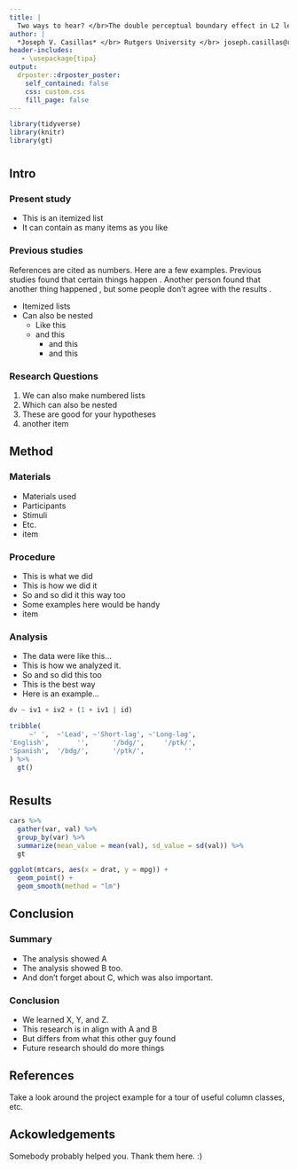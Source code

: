 ```yaml
---
title: | 
  Two ways to hear? </br>The double perceptual boundary effect in L2 learners 
author: |
  *Joseph V. Casillas* </br> Rutgers University </br> joseph.casillas@rutgers.edu
header-includes:
   - \usepackage{tipa}
output:
  drposter::drposter_poster:
    self_contained: false
    css: custom.css
    fill_page: false
---
```


```r
library(tidyverse)
library(knitr)
library(gt)
```




# {.col-2 .theme-minimalist}

## Intro

### Present study

- This is an itemized list
- It can contain as many items as you like

### Previous studies

References are cited as numbers. Here are a few examples. 
Previous studies found that certain things happen \cite{cho2007prosodically}. 
Another person found that another thing happened \cite{guion2003vowel}, but 
some people don't agree with the results \cite{amengual2012interlingual}.

- Itemized lists
- Can also be nested
  - Like this
  - and this
    - and this
    - and this

### Research Questions

1. We can also make numbered lists
2. Which can also be nested
  1. These are good for your hypotheses
  2. another item







## Method

### Materials

- Materials used
- Participants
- Stimuli
- Etc.
- item

### Procedure

- This is what we did
- This is how we did it
- So and so did it this way too
- Some examples here would be handy
- item

### Analysis

- The data were like this...
- This is how we analyzed it.
- So and so did this too
- This is the best way
- Here is an example...

```r
dv ~ iv1 + iv2 + (1 + iv1 | id)
```


```r
tribble(
     ~' ',  ~'Lead', ~'Short-lag', ~'Long-lag',
'English',       '',      '/bdg/',     '/ptk/',
'Spanish',  '/bdg/',      '/ptk/',          ''
) %>% 
  gt()
```









# {.col-2 .theme-minimalist}

## Results

```r
cars %>% 
  gather(var, val) %>% 
  group_by(var) %>% 
  summarize(mean_value = mean(val), sd_value = sd(val)) %>% 
  gt
```

```r
ggplot(mtcars, aes(x = drat, y = mpg)) + 
  geom_point() + 
  geom_smooth(method = "lm")
```

## Conclusion

### Summary

- The analysis showed A
- The analysis showed B too.
- And don't forget about C, which was also important.

### Conclusion

- We learned X, Y, and Z.
- This research is in align with A and B
- But differs from what this other guy found
- Future research should do more things






## References

Take a look around the project example for a tour of useful column classes, etc.

## Ackowledgements

Somebody probably helped you. Thank them here. :)

